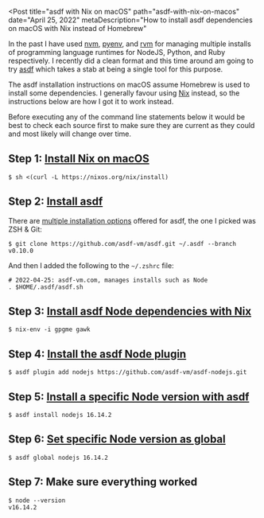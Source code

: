 
<Post
  title="asdf with Nix on macOS"
  path="asdf-with-nix-on-macos"
  date="April 25, 2022"
  metaDescription="How to install asdf dependencies on macOS with Nix instead of Homebrew"
>

In the past I have used [nvm](https://github.com/nvm-sh/nvm),
[pyenv](https://github.com/pyenv/pyenv), and [rvm](http://rvm.io) for
managing multiple installs of programming language runtimes for NodeJS, Python,
and Ruby respectively. I recently did a clean format and this time around am
going to try [asdf](https://asdf-vm.com) which takes a stab at being a single
tool for this purpose.

The asdf installation instructions on macOS assume Homebrew is used to install
some dependencies. I generally favour using [Nix](https://nixos.org) instead,
so the instructions below are how I got it to work instead.

Before executing any of the command line statements below it would be best to
check each source first to make sure they are current as they could and most
likely will change over time.


## Step 1: [Install Nix on macOS][nix-install]
```
$ sh <(curl -L https://nixos.org/nix/install)
```


## Step 2: [Install asdf][asdf-install]
There are [multiple installation options](asdf-install) offered for asdf, the
one I picked was ZSH & Git:

```
$ git clone https://github.com/asdf-vm/asdf.git ~/.asdf --branch v0.10.0
```

And then I added the following to the `~/.zshrc` file:
```
# 2022-04-25: asdf-vm.com, manages installs such as Node
. $HOME/.asdf/asdf.sh
```


## Step 3: [Install asdf Node dependencies with Nix][asdf]
```
$ nix-env -i gpgme gawk
```


## Step 4: [Install the asdf Node plugin][asdf-node]
```
$ asdf plugin add nodejs https://github.com/asdf-vm/asdf-nodejs.git
```


## Step 5: [Install a specific Node version with asdf][asdf-node]
```
$ asdf install nodejs 16.14.2
```


## Step 6: [Set specific Node version as global][asdf-global]
```
$ asdf global nodejs 16.14.2
```


## Step 7: Make sure everything worked
```
$ node --version
v16.14.2
```


</Post>


[nix-install]: https://nixos.org/download.html#nix-install-macos
[asdf-install]: https://asdf-vm.com/guide/getting-started.html#_3-install-asdf
[asdf]: https://asdf-vm.com/guide/getting-started.html#plugin-dependencies
[asdf-node]: https://asdf-vm.com/guide/getting-started.html#_4-install-a-plugin
[asdf-global]: https://asdf-vm.com/guide/getting-started.html#global
